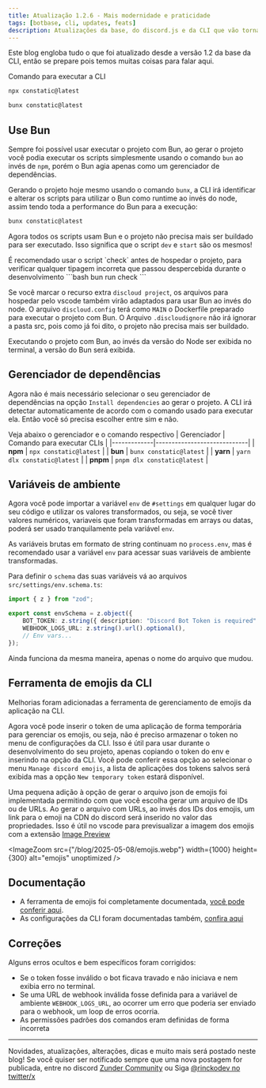 ```yaml
---
title: Atualização 1.2.6 - Mais modernidade e praticidade
tags: [botbase, cli, updates, feats]
description: Atualizações da base, do discord.js e da CLI que vão tornar o desenvolvimento mais moderno e mais prático.
---
```


Este blog engloba tudo o que foi atualizado desde a versão 1.2 da base da CLI, então se prepare pois temos muitas coisas para falar aqui.

Comando para executar a CLI

```bash tab="node"
npx constatic@latest
```
```bash tab="bun"
bunx constatic@latest
```

## Use Bun

Sempre foi possível usar executar o projeto com Bun, ao gerar o projeto você podia executar os scripts simplesmente usando o comando `bun` ao invés de `npm`, porém o Bun agia apenas como um gerenciador de dependências.

Gerando o projeto hoje mesmo usando o comando `bunx`, a CLI irá identificar e alterar os scripts para utilizar o Bun como runtime ao invés do node, assim tendo toda a performance do Bun para a execução:

```bash
bunx constatic@latest
```

Agora todos os scripts usam Bun e o projeto não precisa mais ser buildado para ser executado. Isso significa que o script `dev` e `start` são os mesmos!

<Callout type="info">
    É recomendado usar o script `check` antes de hospedar o projeto, para verificar qualquer tipagem incorreta que passou despercebida durante o desenvolvimento
    ```bash
    bun run check
    ```
</Callout>

Se você marcar o recurso extra `discloud project`, os arquivos para hospedar pelo vscode também virão adaptados para usar Bun ao invés do node. O arquivo `discloud.config` terá como `MAIN` o Dockerfile preparado para executar o projeto com Bun. O Arquivo `.discloudignore` não irá ignorar a pasta src, pois como já foi dito, o projeto não precisa mais ser buildado.

Executando o projeto com Bun, ao invés da versão do Node ser exibida no terminal, a versão do Bun será exibida.

## Gerenciador de dependências

Agora não é mais necessário selecionar o seu gerenciador de dependências na opção `Install dependencies` ao gerar o projeto. A CLI irá detectar automaticamente de acordo com o comando usado para executar ela. Então você só precisa escolher entre sim e não.

Veja abaixo o gerenciador e o comando respectivo
| Gerenciador | Comando para executar CLIs  |
|-------------|-----------------------------|
| **npm**     | `npx constatic@latest`      |
| **bun**     | `bunx constatic@latest`     |
| **yarn**    | `yarn dlx constatic@latest` |
| **pnpm**    | `pnpm dlx constatic@latest` |

## Variáveis de ambiente

Agora você pode importar a variável `env` de `#settings` em qualquer lugar do seu código e utilizar os valores transformados, ou seja, se você tiver valores numéricos, variaveis que foram transformadas em arrays ou datas, poderá ser usado tranquilamente pela variável `env`.

As variáveis brutas em formato de string continuam no `process.env`, mas é recomendado usar a variável `env` para acessar suas variáveis de ambiente transformadas.

Para definir o `schema` das suas variáveis vá ao arquivos `src/settings/env.schema.ts`:

```ts title="src/settings/env.schema.ts"
import { z } from "zod";

export const envSchema = z.object({
    BOT_TOKEN: z.string({ description: "Discord Bot Token is required" }).min(1),
    WEBHOOK_LOGS_URL: z.string().url().optional(),
    // Env vars...
});
```

Ainda funciona da mesma maneira, apenas o nome do arquivo que mudou.

## Ferramenta de emojis da CLI

Melhorias foram adicionadas a ferramenta de gerenciamento de emojis da aplicação na CLI.

Agora você pode inserir o token de uma aplicação de forma temporária para gerenciar os emojis, ou seja, não é preciso armazenar o token no menu de configurações da CLI. Isso é útil para usar durante o desenvolvimento do seu projeto, apenas copiando o token do env e inserindo na opção da CLI. Você pode conferir essa opção ao selecionar o menu `Manage discord emojis`, a lista de aplicações dos tokens salvos será exibida mas a opção `New temporary token` estará disponível.

Uma pequena adição à opção de gerar o arquivo json de emojis foi implementada permitindo com que você escolha gerar um arquivo de IDs ou de URLs. Ao gerar o arquivo com URLs, ao invés dos IDs dos emojis, um link para o emoji na CDN do discord será inserido no valor das propriedades. Isso é útil no vscode para previsualizar a imagem dos emojis com a extensão [Image Preview](https://marketplace.visualstudio.com/items/?itemName=kisstkondoros.vscode-gutter-preview)

<ImageZoom src={"/blog/2025-05-08/emojis.webp"} width={1000} height={300} alt="emojis" unoptimized />

## Documentação

- A ferramenta de emojis foi completamente documentada, [você pode conferir aqui](/docs/emojis/start).
- As configurações da CLI foram documentadas também, [confira aqui](/docs/settings/language)

## Correções

Alguns erros ocultos e bem específicos foram corrigidos:

- Se o token fosse inválido o bot ficava travado e não iniciava e nem exibia erro no terminal.
- Se uma URL de webhook inválida fosse definida para a variável de ambiente `WEBHOOK_LOGS_URL`, ao ocorrer um erro que poderia ser enviado para o webhook, um loop de erros ocorria.
- As permissões padrões dos comandos eram definidas de forma incorreta

---

Novidades, atualizações, alterações, dicas e muito mais será postado neste blog! Se você quiser ser notificado sempre que uma nova postagem for publicada, entre no discord [Zunder Community](http://discord.gg/tTu8dGN) ou Siga [@rinckodev no twitter/x](https://x.com/rinckodev)